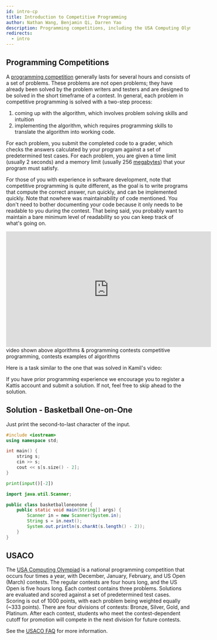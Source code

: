 ```yaml
---
id: intro-cp
title: Introduction to Competitive Programming
author: Nathan Wang, Benjamin Qi, Darren Yao
description: Programming competitions, including the USA Computing Olympiad.
redirects:
  - intro
---
```


## Programming Competitions

A
[programming competition](https://en.wikipedia.org/wiki/Competitive_programming)
generally lasts for several hours and consists of a set of problems. These
problems are not open problems; they have already been solved by the problem
writers and testers and are designed to be solved in the short timeframe of a
contest. In general, each problem in competitive programming is solved with a
two-step process:

1.  coming up with the algorithm, which involves problem solving skills and
    intuition
2.  implementing the algorithm, which requires programming skills to translate
    the algorithm into working code.

For each problem, you submit the completed code to a grader, which checks the
answers calculated by your program against a set of predetermined test cases.
For each problem, you are given a time limit (usually 2 seconds) and a memory
limit (usually 256 [megabytes](https://en.wikipedia.org/wiki/Megabyte)) that
your program must satisfy.

For those of you with experience in software development, note that competitive
programming is quite different, as the goal is to write programs that compute
the correct answer, run quickly, and can be implemented quickly. Note that
nowhere was maintainability of code mentioned. You don't need to bother
documenting your code because it only needs to be readable to you during the
contest. That being said, you probably want to maintain a bare minimum level of
readability so you can keep track of what's going on.

<!-- <Optional title="More Information"> -->

<div class="yt-video-container my-8">
	<iframe
		width="560"
		height="315"
		src="https://www.youtube.com/embed/ueNT-w7Oluw"
		frameborder="0"
		allow="accelerometer; autoplay; encrypted-media; gyroscope; picture-in-picture"
		allowfullscreen
	></iframe>
</div>

<Resources>
	<Resource
		source="William Lin"
		title="Video - What is Competitive Programming?"
		url="https://www.youtube.com/watch?time_continue=1&v=ueNT-w7Oluw"
	>
		video shown above
	</Resource>
	<Resource
		source="Kamil Debowski"
		title="Video - Interview with a Competitive Programmer"
		url="https://www.youtube.com/watch?v=F4rykKLcduI"
	 />
	<Resource source="CPH" title="1 - Introduction">
		algorithms & programming contests
	</Resource>
	<Resource source="IUSACO" title="1 - The Beginning">
		competitive programming, contests
	</Resource>
	<Resource source="PAPS" title="1 - Algorithms & Problems">
		examples of algorithms
	</Resource>
</Resources>

Here is a task similar to the one that was solved in Kamil's video:

<FocusProblem problem="general" />

<Info title="Beginners!">
If you have prior programming experience we encourage you to register a Kattis account and submit a solution.
If not, feel free to skip ahead to the solution.
</Info>

## Solution - Basketball One-on-One

Just print the second-to-last character of the input.

<LanguageSection>

<CPPSection>

```cpp
#include <iostream>
using namespace std;

int main() {
	string s;
	cin >> s;
	cout << s[s.size() - 2];
}
```

</CPPSection>

<PySection>

```py
print(input()[-2])
```

</PySection>

<JavaSection>

```java
import java.util.Scanner;

public class basketballoneonone {
	public static void main(String[] args) {
		Scanner in = new Scanner(System.in);
		String s = in.next();
		System.out.println(s.charAt(s.length() - 2));
	}
}
```

</JavaSection>

</LanguageSection>


## USACO

The [USA Computing Olympiad](http://www.usaco.org/) is a national programming
competition that occurs four times a year, with December, January, February, and
US Open (March) contests. The regular contests are four hours long, and the US
Open is five hours long. Each contest contains three problems. Solutions are
evaluated and scored against a set of predetermined test cases. Scoring is out of
1000 points, with each problem being weighted equally (\~333 points). There are four divisions of contests: Bronze, Silver, Gold, and Platinum. After each contest, students who
meet the contest-dependent cutoff for promotion will compete in the next division
for future contests.

See the [USACO FAQ](/general/usaco-faq/) for more information.
